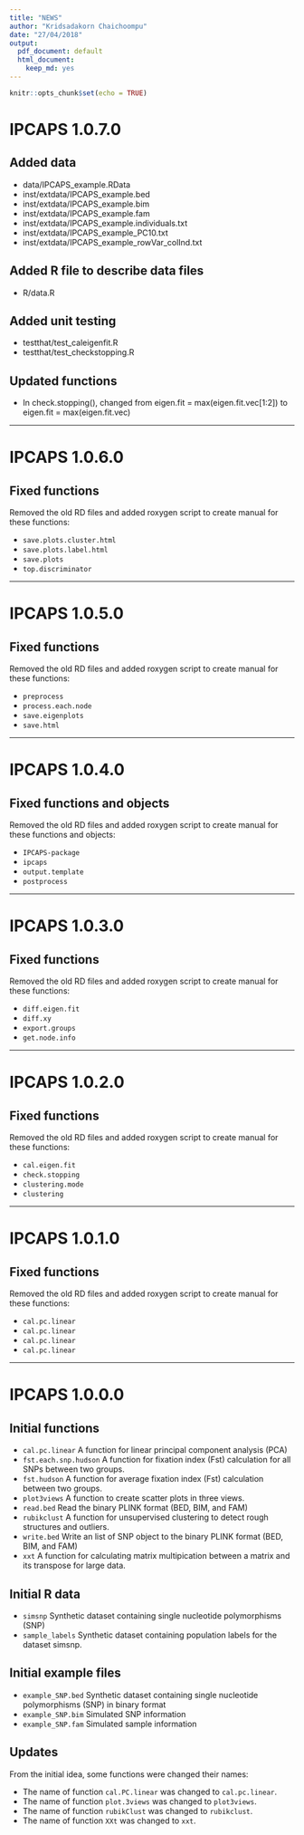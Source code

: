 ```yaml
---
title: "NEWS"
author: "Kridsadakorn Chaichoompu"
date: "27/04/2018"
output:
  pdf_document: default
  html_document:
    keep_md: yes
---
```


```r
knitr::opts_chunk$set(echo = TRUE)
```

# IPCAPS 1.0.7.0

## Added data

* data/IPCAPS_example.RData
* inst/extdata/IPCAPS_example.bed
* inst/extdata/IPCAPS_example.bim
* inst/extdata/IPCAPS_example.fam
* inst/extdata/IPCAPS_example.individuals.txt
* inst/extdata/IPCAPS_example_PC10.txt
* inst/extdata/IPCAPS_example_rowVar_colInd.txt

## Added R file to describe data files

* R/data.R

## Added unit testing

* testthat/test_caleigenfit.R
* testthat/test_checkstopping.R

## Updated functions

* In check.stopping(), changed from 
eigen.fit = max(eigen.fit.vec[1:2]) to 
eigen.fit = max(eigen.fit.vec)

---

# IPCAPS 1.0.6.0

## Fixed functions

Removed the old RD files and added roxygen script to create manual for these functions:

* ```save.plots.cluster.html``` 
* ```save.plots.label.html``` 
* ```save.plots``` 
* ```top.discriminator``` 

---

# IPCAPS 1.0.5.0

## Fixed functions

Removed the old RD files and added roxygen script to create manual for these functions:

* ```preprocess``` 
* ```process.each.node``` 
* ```save.eigenplots``` 
* ```save.html``` 

---

# IPCAPS 1.0.4.0

## Fixed functions and objects

Removed the old RD files and added roxygen script to create manual for these 
functions and objects:

* ```IPCAPS-package``` 
* ```ipcaps``` 
* ```output.template``` 
* ```postprocess``` 

---

# IPCAPS 1.0.3.0

## Fixed functions

Removed the old RD files and added roxygen script to create manual for these functions:

* ```diff.eigen.fit``` 
* ```diff.xy``` 
* ```export.groups``` 
* ```get.node.info``` 

---

# IPCAPS 1.0.2.0

## Fixed functions

Removed the old RD files and added roxygen script to create manual for these functions:

* ```cal.eigen.fit``` 
* ```check.stopping``` 
* ```clustering.mode``` 
* ```clustering``` 

---

# IPCAPS 1.0.1.0

## Fixed functions

Removed the old RD files and added roxygen script to create manual for these functions:

* ```cal.pc.linear``` 
* ```cal.pc.linear``` 
* ```cal.pc.linear``` 
* ```cal.pc.linear``` 

---

# IPCAPS 1.0.0.0

## Initial functions

* ```cal.pc.linear``` A function for linear principal component analysis (PCA)
* ```fst.each.snp.hudson``` A function for fixation index (Fst) calculation for 
all SNPs between two groups.
* ```fst.hudson``` A function for average fixation index (Fst) calculation 
between two groups.
* ```plot3views``` A function to create scatter plots in three views.
* ```read.bed``` Read the binary PLINK format (BED, BIM, and FAM)
* ```rubikclust``` A function for unsupervised clustering to detect rough 
structures and outliers.
* ```write.bed``` Write an list of SNP object to the binary PLINK format (BED, 
BIM, and FAM)
* ```xxt``` A function for calculating matrix multipication between a matrix and 
its transpose for large data.

## Initial R data 

* ```simsnp``` Synthetic dataset containing single nucleotide polymorphisms 
(SNP)
* ```sample_labels``` Synthetic dataset containing population labels for the 
dataset simsnp.

## Initial example files

* ```example_SNP.bed``` Synthetic dataset containing single nucleotide polymorphisms 
(SNP) in binary format
* ```example_SNP.bim``` Simulated SNP information
* ```example_SNP.fam``` Simulated sample information

## Updates

From the initial idea, some functions were changed their names:

* The name of function ```cal.PC.linear``` was changed to ```cal.pc.linear```.
* The name of function ```plot.3views``` was changed to ```plot3views```.
* The name of function ```rubikClust``` was changed to ```rubikclust```.
* The name of function ```XXt``` was changed to ```xxt```.
